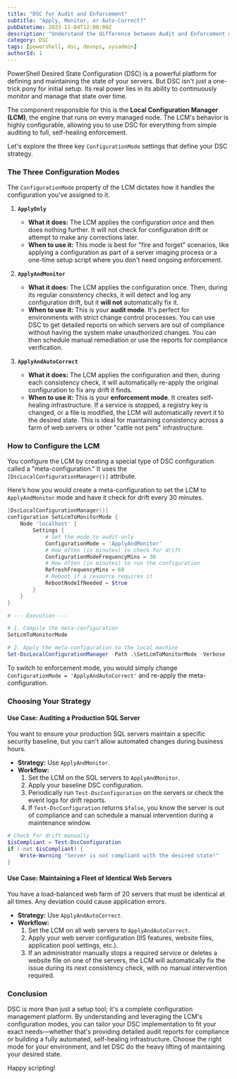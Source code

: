 ```yaml
---
title: "DSC for Audit and Enforcement"
subtitle: "Apply, Monitor, or Auto-Correct?"
pubDatetime: 2023-11-04T12:00:00Z
description: "Understand the difference between Audit and Enforcement modes in PowerShell DSC. Learn when to use each to monitor or actively correct system configurations."
category: DSC
tags: [powershell, dsc, devops, sysadmin]
authorId: 1
---
```


PowerShell Desired State Configuration (DSC) is a powerful platform for defining and maintaining the state of your servers. But DSC isn't just a one-trick pony for initial setup. Its real power lies in its ability to continuously monitor and manage that state over time.

The component responsible for this is the **Local Configuration Manager (LCM)**, the engine that runs on every managed node. The LCM's behavior is highly configurable, allowing you to use DSC for everything from simple auditing to full, self-healing enforcement.

Let's explore the three key `ConfigurationMode` settings that define your DSC strategy.

### The Three Configuration Modes

The `ConfigurationMode` property of the LCM dictates how it handles the configuration you've assigned to it.

1.  **`ApplyOnly`**
    - **What it does:** The LCM applies the configuration _once_ and then does nothing further. It will not check for configuration drift or attempt to make any corrections later.
    - **When to use it:** This mode is best for "fire and forget" scenarios, like applying a configuration as part of a server imaging process or a one-time setup script where you don't need ongoing enforcement.

2.  **`ApplyAndMonitor`**
    - **What it does:** The LCM applies the configuration once. Then, during its regular consistency checks, it will detect and log any configuration drift, but it **will not** automatically fix it.
    - **When to use it:** This is your **audit mode**. It's perfect for environments with strict change control processes. You can use DSC to get detailed reports on which servers are out of compliance without having the system make unauthorized changes. You can then schedule manual remediation or use the reports for compliance verification.

3.  **`ApplyAndAutoCorrect`**
    - **What it does:** The LCM applies the configuration and then, during each consistency check, it will automatically re-apply the original configuration to fix any drift it finds.
    - **When to use it:** This is your **enforcement mode**. It creates self-healing infrastructure. If a service is stopped, a registry key is changed, or a file is modified, the LCM will automatically revert it to the desired state. This is ideal for maintaining consistency across a farm of web servers or other "cattle not pets" infrastructure.

### How to Configure the LCM

You configure the LCM by creating a special type of DSC configuration called a "meta-configuration." It uses the `[DscLocalConfigurationManager()]` attribute.

Here’s how you would create a meta-configuration to set the LCM to `ApplyAndMonitor` mode and have it check for drift every 30 minutes.

```powershell
[DscLocalConfigurationManager()]
configuration SetLcmToMonitorMode {
    Node 'localhost' {
        Settings {
            # Set the mode to audit-only
            ConfigurationMode = 'ApplyAndMonitor'
            # How often (in minutes) to check for drift
            ConfigurationModeFrequencyMins = 30
            # How often (in minutes) to run the configuration
            RefreshFrequencyMins = 60
            # Reboot if a resource requires it
            RebootNodeIfNeeded = $true
        }
    }
}

# --- Execution ---

# 1. Compile the meta-configuration
SetLcmToMonitorMode

# 2. Apply the meta-configuration to the local machine
Set-DscLocalConfigurationManager -Path .\SetLcmToMonitorMode -Verbose
```

To switch to enforcement mode, you would simply change `ConfigurationMode = 'ApplyAndAutoCorrect'` and re-apply the meta-configuration.

### Choosing Your Strategy

#### Use Case: Auditing a Production SQL Server

You want to ensure your production SQL servers maintain a specific security baseline, but you can't allow automated changes during business hours.

- **Strategy:** Use `ApplyAndMonitor`.
- **Workflow:**
  1.  Set the LCM on the SQL servers to `ApplyAndMonitor`.
  2.  Apply your baseline DSC configuration.
  3.  Periodically run `Test-DscConfiguration` on the servers or check the event logs for drift reports.
  4.  If `Test-DscConfiguration` returns `$false`, you know the server is out of compliance and can schedule a manual intervention during a maintenance window.

```powershell
# Check for drift manually
$isCompliant = Test-DscConfiguration
if (-not $isCompliant) {
    Write-Warning "Server is not compliant with the desired state!"
}
```

#### Use Case: Maintaining a Fleet of Identical Web Servers

You have a load-balanced web farm of 20 servers that must be identical at all times. Any deviation could cause application errors.

- **Strategy:** Use `ApplyAndAutoCorrect`.
- **Workflow:**
  1.  Set the LCM on all web servers to `ApplyAndAutoCorrect`.
  2.  Apply your web server configuration (IIS features, website files, application pool settings, etc.).
  3.  If an administrator manually stops a required service or deletes a website file on one of the servers, the LCM will automatically fix the issue during its next consistency check, with no manual intervention required.

### Conclusion

DSC is more than just a setup tool; it's a complete configuration management platform. By understanding and leveraging the LCM's configuration modes, you can tailor your DSC implementation to fit your exact needs—whether that's providing detailed audit reports for compliance or building a fully automated, self-healing infrastructure.
Choose the right mode for your environment, and let DSC do the heavy lifting of maintaining your desired state.

Happy scripting!
